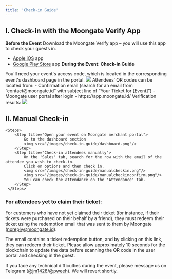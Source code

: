 ```yaml
---
title: 'Check-in Guide'
---
```

## I. Check-in with the Moongate Verify App
**Before the Event**
Download the Moongate Verify app – you will use this app to check your guests in.
- [Apple iOS](https://apps.apple.com/app/moongate-verify/id6444063664) app
- [Google Play Store](https://play.google.com/store/apps/details?id=com.moongate.verify) app
**During the Event: Check-in Guide**
<Steps>
    <Step title="Log into the Moongate Verify app">
        You'll need your event's access code, which is located in the corresponding event's dashboard page in the portal.
        <img src="/images/check-in-guide/code location.png"/>
    </Step>
    <Step title="Choose the target event">
    </Step>
    <Step title="Scan the attendee's QR code(s).">
        Attendees’ QR codes can be located from:
        - Confirmation email (search for an email from “contact@moongate.id” with subject line of “Your Ticket for [Event]”)
        - Moongate user portal after login - https://app.moongate.id/
    </Step>
    <Step title="Check the attendee's eligibility">
        Verification results:
        <img src="/images/check-in-guide/verification msgs.png"/>
    </Step>
</Steps>

## II. Manual Check-in
    <Steps>
        <Step title="Open your event on Moongate merchant portal">
            Go to the dashboard section 
            <img src="/images/check-in-guide/dashboard.png"/>
        </Step>
        <Step title="Check-in attendees manually">
            On the 'Sales' tab, search for the row with the email of the attendee you wish to check-in.
            Click on options and then check in.
            <img src="/images/check-in-guide/manualcheckin.png"/>
            <img src="/images/check-in-guide/manualcheckinconfirm.png"/>
            You can check the attendance on the 'Attendance' tab.
        </Step>
     </Steps>

### For attendees yet to claim their ticket:
For customers who have not yet claimed their ticket (for instance, if their tickets were purchased on their behalf by a friend), they must redeem their ticket using the redemption email that was sent to them by Moongate (noreply@moongate.id).

The email contains a ticket redemption button, and by clicking on this link, they can redeem their ticket. Please allow approximately 10 seconds for the blockchain to update the data before scanning the QR code in the user portal and checking in the guest.

If you face any technical difficulties during the event, please message us on Telegram ([@jm1428](https://t.me/jm1428)/[@pweeh](https://t.me/pweeh)). We will revert shortly.